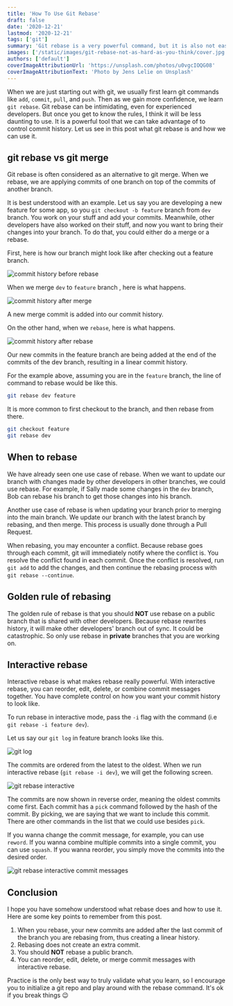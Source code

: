 ```yaml
---
title: 'How To Use Git Rebase'
draft: false
date: '2020-12-21'
lastmod: '2020-12-21'
tags: ['git']
summary: 'Git rebase is a very powerful command, but it is also not easy to understand. In this post, I want to show you how to use git rebase to create a linear commit history.'
images: ['/static/images/git-rebase-not-as-hard-as-you-think/cover.jpg']
authors: ['default']
coverImageAttributionUrl: 'https://unsplash.com/photos/u0vgcIOQG08'
coverImageAttributionText: 'Photo by Jens Lelie on Unsplash'
---
```


When we are just starting out with git, we usually first learn git commands like `add`, `commit`, `pull`, and `push`. Then as we gain more confidence, we learn `git rebase`. Git rebase can be intimidating, even for experienced developers. But once you get to know the rules, I think it will be less daunting to use. It is a powerful tool that we can take advantage of to control commit history. Let us see in this post what git rebase is and how we can use it.

## git rebase vs git merge

Git rebase is often considered as an alternative to git merge. When we rebase, we are applying commits of one branch on top of the commits of another branch.

It is best understood with an example. Let us say you are developing a new feature for some app, so you `git checkout -b feature` branch from `dev` branch. You work on your stuff and add your commits. Meanwhile, other developers have also worked on their stuff, and now you want to bring their changes into your branch. To do that, you could either do a merge or a rebase.

First, here is how our branch might look like after checking out a feature branch.

![commit history before rebase](/static/images/git-rebase-not-as-hard-as-you-think/before_rebase.png)

When we merge `dev` to `feature` branch , here is what happens.

![commit history after merge](/static/images/git-rebase-not-as-hard-as-you-think/after_merge.png)

A new merge commit is added into our commit history.

On the other hand, when we `rebase`, here is what happens.

![commit history after rebase](/static/images/git-rebase-not-as-hard-as-you-think/after_rebase.png)

Our new commits in the feature branch are being added at the end of the commits of the dev branch, resulting in a linear commit history.

For the example above, assuming you are in the `feature` branch, the line of command to rebase would be like this.

```bash
git rebase dev feature
```

It is more common to first checkout to the branch, and then rebase from there.

```bash
git checkout feature
git rebase dev
```

## When to rebase

We have already seen one use case of rebase. When we want to update our branch with changes made by other developers in other branches, we could use rebase. For example, if Sally made some changes in the `dev` branch, Bob can rebase his branch to get those changes into his branch.

Another use case of rebase is when updating your branch prior to merging into the main branch. We update our branch with the latest branch by rebasing, and then merge. This process is usually done through a Pull Request.

When rebasing, you may encounter a conflict. Because rebase goes through each commit, git will immediately notify where the conflict is. You resolve the conflict found in each commit. Once the conflict is resolved, run `git add` to add the changes, and then continue the rebasing process with `git rebase --continue`.

## Golden rule of rebasing

The golden rule of rebase is that you should **NOT** use rebase on a public branch that is shared with other developers. Because rebase rewrites history, it will make other developers' branch out of sync. It could be catastrophic. So only use rebase in **private** branches that you are working on.

## Interactive rebase

Interactive rebase is what makes rebase really powerful. With interactive rebase, you can reorder, edit, delete, or combine commit messages together. You have complete control on how you want your commit history to look like.

To run rebase in interactive mode, pass the `-i` flag with the command (i.e `git rebase -i feature dev`).

Let us say our `git log` in feature branch looks like this.

![git log](/static/images/git-rebase-not-as-hard-as-you-think/gitlog.png)

The commits are ordered from the latest to the oldest. When we run interactive rebase (`git rebase -i dev`), we will get the following screen.

![git rebase interactive](/static/images/git-rebase-not-as-hard-as-you-think/interactive_rebase.png)

The commits are now shown in reverse order, meaning the oldest commits come first. Each commit has a `pick` command followed by the hash of the commit. By picking, we are saying that we want to include this commit. There are other commands in the list that we could use besides `pick`.

If you wanna change the commit message, for example, you can use `reword`. If you wanna combine multiple commits into a single commit, you can use `squash`. If you wanna reorder, you simply move the commits into the desired order.

![git rebase interactive commit messages](/static/images/git-rebase-not-as-hard-as-you-think/interactive_rebase_modify_commits.png)

## Conclusion

I hope you have somehow understood what rebase does and how to use it. Here are some key points to remember from this post.

1. When you rebase, your new commits are added after the last commit of the branch you are rebasing from, thus creating a linear history.
2. Rebasing does not create an extra commit.
3. You should **NOT** rebase a public branch.
4. You can reorder, edit, delete, or merge commit messages with interactive rebase.

Practice is the only best way to truly validate what you learn, so I encourage you to initialize a git repo and play around with the rebase command. It's ok if you break things 😉
